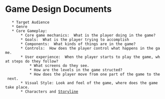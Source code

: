 = Game Design Documents =

	* Target Audience
	* Genre
	* Core Gameplay:
		* Core game mechanics:  What is the player doing in the game?
		* Goals:  What is the player trying to accomplish
		* Components:  What kinds of things are in the game?
		* Controls:  How does the player control what happens in the game.
		* User experience:  When the player starts to play the game, what steps do they follow?  
			* What screens do they see.
			* How are the levels in the game structed?
			* How does the player move from one part of the game to the next.
		* Visual Style: Look and feel of the game, where does the game take place.
		* Characters and [[Storyline]]
